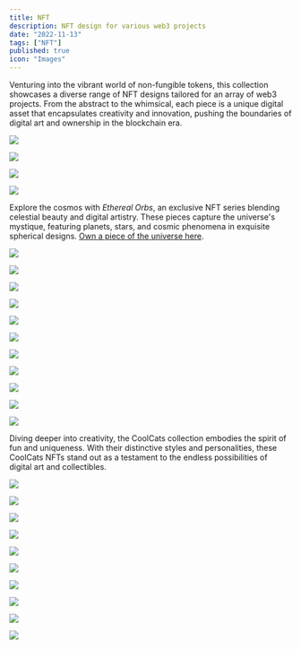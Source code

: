 ```yaml
---
title: NFT
description: NFT design for various web3 projects
date: "2022-11-13"
tags: ["NFT"]
published: true
icon: "Images"
---
```


Venturing into the vibrant world of non-fungible tokens, this collection showcases a diverse range of NFT designs tailored for an array of web3 projects. From the abstract to the whimsical, each piece is a unique digital asset that encapsulates creativity and innovation, pushing the boundaries of digital art and ownership in the blockchain era.

![](/nft-1.webp)

![](/nft-2.webp)

![](/nft-3.webp)

![](/nft-4.webp)

Explore the cosmos with *Ethereal Orbs*, an exclusive NFT series blending celestial beauty and digital artistry. These pieces capture the universe's mystique, featuring planets, stars, and cosmic phenomena in exquisite spherical designs. [Own a piece of the universe here](https://zora.co/collect/zora:0xd8b194521936205125d2e45700a9817b5c3b2b04).

![](/zorb-1.webp)

![](/zorb-2.webp)

![](/zorb-3.webp)

![](/zorb-4.webp)

![](/zorb-5.webp)

![](/zorb-6.webp)

![](/zorb-7.webp)

![](/zorb-8.webp)

![](/zorb-9.webp)

![](/zorb-10.webp)

![](/zorb-11.webp)

Diving deeper into creativity, the CoolCats collection embodies the spirit of fun and uniqueness. With their distinctive styles and personalities, these CoolCats NFTs stand out as a testament to the endless possibilities of digital art and collectibles.

![](/coolcats-1.webp)

![](/coolcats-2.webp)

![](/coolcats-3.webp)

![](/coolcats-4.webp)

![](/coolcats-5.webp)

![](/coolcats-6.webp)

![](/coolcats-7.webp)

![](/coolcats-8.webp)

![](/coolcats-9.webp)

![](/coolcats-10.webp)
